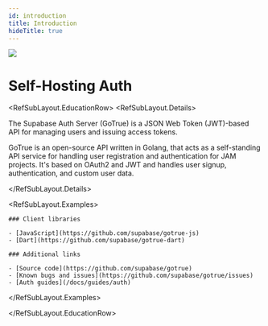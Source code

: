 ```yaml
---
id: introduction
title: Introduction
hideTitle: true
---
```


<div className="flex items-start gap-6 not-prose" id="introduction">
  <img src="/docs/img/icons/menu/reference-auth.svg" className="w-8 h-8 rounded" />
  <div className="flex flex-col gap-2">
    <h1 className="text-3xl text-scale-1200 m-0">Self-Hosting Auth</h1>
  </div>
</div>

<RefSubLayout.EducationRow>
  <RefSubLayout.Details>

  The Supabase Auth Server (GoTrue) is a JSON Web Token (JWT)-based API for managing users and issuing access tokens.

  GoTrue is an open-source API written in Golang, that acts as a self-standing API service for handling user registration and authentication for JAM projects. It's based on OAuth2 and JWT and handles user signup, authentication, and custom user data.

  </RefSubLayout.Details>

  <RefSubLayout.Examples>

    ### Client libraries

    - [JavaScript](https://github.com/supabase/gotrue-js)
    - [Dart](https://github.com/supabase/gotrue-dart)

    ### Additional links

    - [Source code](https://github.com/supabase/gotrue)
    - [Known bugs and issues](https://github.com/supabase/gotrue/issues)
    - [Auth guides](/docs/guides/auth)

  </RefSubLayout.Examples>

</RefSubLayout.EducationRow>
